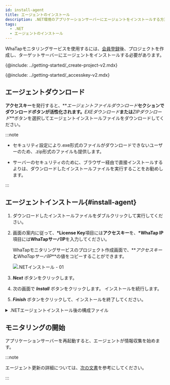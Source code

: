 ```yaml
---
id: install-agent
title: エージェントのインストール
description: .NET環境のアプリケーションサーバーにエージェントをインストールする方法を提供します。
tags:
  - .NET
  - エージェントのインストール
---
```



WhaTapモニタリングサービスを使用するには、[会員登録](https://www.whatap.io/ko/signup/)後、プロジェクトを作成し、ターゲットサーバーにエージェントをインストールする必要があります。

{@include: ../getting-started/_create-project-v2.mdx}   

{@include: ../getting-started/_accesskey-v2.mdx} 

## エージェントダウンロード

**アクセスキー**を発行すると、**_エージェントファイルダウンロード_**セクションでダウンロードボタンが活性化されます。**_EXEダウンロード_**または**_ZIPダウンロード_**ボタンを選択してエージェントインストールファイルをダウンロードしてください。

:::note

-   セキュリティ設定により.exe形式のファイルがダウンロードできないユーザーのため、.zip形式のファイルも提供します。

-   サーバーのセキュリティのために、ブラウザー経由で直接インストールするよりは、ダウンロードしたインストールファイルを実行することをお勧めします。

:::

## エージェントインストール{#install-agent}

1.  ダウンロードしたインストールファイルをダブルクリックして実行してください。

2.  画面の案内に従って、**\*License Key**項目には**アクセスキー**を、**\*WhaTap IP**項目には**WhaTapサーバIP**を入力してください。

    WhaTapモニタリングサービスのプロジェクト作成画面で、**_アクセスキー_**と**_WhaTapサーバIP_**の値をコピーすることができます。

    ![.NETインストール - 01](https://img.whatap.io/media/agent_dotnet/install/agent_install_02.png)

3.  **_Next_** ボタンをクリックします。

4.  次の画面で **_Install_** ボタンをクリックします。 インストールを続行します。

5.  **_Finish_** ボタンをクリックして、インストールを終了してください。

<details>
<summary>.NETエージェントインストール後の構成ファイル</summary>

モニタリング情報を収集するためのトレーサー、収集した情報をサーバーに転送するためのエージェントで構成します。

-   _WhaTap.ClrProfiler.dll_：.NET CLR Profilerです。.NETトレーシングAPIと接続されます。

-   _WhaTap.Trace.dll_：プロファイラーから転送するデータを処理し、エージェントに転送します。

-   _whatap_dotnet.exe_：エージェント、トレーサーから転送された情報を収集サーバーに転送するプログラムです。

-   _whatap.conf_：エージェントの環境設定ファイルです。

</details>

## モニタリングの開始

アプリケーションサーバーを再起動すると、エージェントが情報収集を始めます。

:::note

エージェント更新の詳細については、[次の文書](agent-manage)を参考にしてください。

:::
